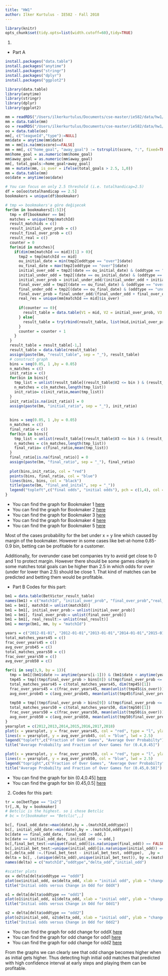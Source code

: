 ```yaml
---
title: "HW1"
author: Ilker Kurtulus - IE582 - Fall 2018
---
```

```r
library(knitr)
opts_chunk$set(tidy.opts=list(width.cutoff=60),tidy=TRUE)
```
1. 
- Part A
  
```r
install.packages("data.table")
install.packages("anytime")
install.packages("stringr")
install.packages("dplyr")
install.packages("ggplot2")

library(data.table)
library(anytime)
library(stringr)
library(dplyr)
library(ggplot2)

mm = readRDS("/Users/ilkerkurtulus/Documents/cse-master/ie582/data/hw1/df9b1196-e3cf-4cc7-9159-f236fe738215_matches.rds")
mm = data.table(mm)
oo = readRDS("/Users/ilkerkurtulus/Documents/cse-master/ie582/data/hw1/df9b1196-e3cf-4cc7-9159-f236fe738215_odd_details.rds")
oo = data.table(oo)
mm[, c("leagueId","type"):=NULL]
mm$date = anytime(mm$date)
mm = mm[is.na(mm$score)==FALSE]
mm = mm[, c("home_goal", "away_goal") := tstrsplit(score, ":", fixed=TRUE)]
mm$home_goal = as.numeric(mm$home_goal)
mm$away_goal = as.numeric(mm$away_goal)
mm[, total_goals:=home_goal+away_goal]
mm = mutate(mm, is_over = ifelse(total_goals > 2.5, 1,0))
mm = data.table(mm)
oo$date = anytime(oo$date)

# You can focus on only 2.5 threshold (i.e. totalhandicap=2.5)
df = oo[oo$totalhandicap == 2.5]
bookmakers = unique(df$bookmaker)

# tmp => bookmakers'a göre değişecek
for(bm in bookmakers[1:5]){
  tmp = df[bookmaker == bm]
  matches = unique(tmp$matchId)
  result_matchids = c()
  result_initial_over_prob = c()
  result_final_over_prob = c()
  result_real = c()
  counter = 0
  for(mid in matches){
    if(dim(mm[matchId == mid])[1] > 0){
      tmp2 = tmp[matchId == mid]
      ou_initial_date = min(tmp2[oddtype == "over"]$date)
      ou_final_date = max(tmp2[oddtype == "over"]$date)
      initial_over_odd = tmp2[(date == ou_initial_date) & (oddtype == "over")]$odd
      initial_under_odd = tmp2[(date == ou_initial_date) & (oddtype == "under")]$odd
      initial_over_prob = initial_under_odd/(initial_under_odd + initial_over_odd)
      final_over_odd = tmp2[(date == ou_final_date) & (oddtype == "over")]$odd
      final_under_odd = tmp2[(date == ou_final_date) & (oddtype == "under")]$odd
      final_over_prob = final_under_odd/(final_under_odd + final_over_odd)
      real_res = unique(mm[matchId == mid]$is_over)
      
      if(counter == 0){
        result_table = data.table(V1 = mid, V2 = initial_over_prob, V3 = final_over_prob, V4 = real_res)
      } else{
        result_table = try(rbind(result_table, list(mid,initial_over_prob,final_over_prob,real_res)))
      }
      counter = counter + 1
    }
  }
  result_table = result_table[-1,]
  result_table = data.table(result_table)
  assign(paste(bm, "result_table", sep = "_"), result_table)
  # construct graph
  bins = seq(0.05, 1 ,by = 0.05)
  n_matches = c()
  init_ratio = c()
  for(bin in bins){
    tmp_list = unlist(result_table[(result_table$V2 <= bin ) & (result_table$V2 > bin - 0.1)]$V4)
    n_matches = c(n_matches,length(tmp_list))
    init_ratio= c(init_ratio,mean(tmp_list))
  }
  init_ratio[is.na(init_ratio)] = 0
  assign(paste(bm, "initial_ratio", sep = "_"), init_ratio)
  
  
  bins = seq(0.05, 1 ,by = 0.05)
  n_matches = c()
  final_ratio = c()
  for(bin in bins){
    tmp_list = unlist(result_table[(result_table$V3 <= bin ) & (result_table$V3 > bin - 0.1)]$V4)
    n_matches = c(n_matches,length(tmp_list))
    final_ratio= c(final_ratio,mean(tmp_list))
  }
  final_ratio[is.na(final_ratio)] = 0
  assign(paste(bm, "final_ratio", sep = "_"), final_ratio)
  
  plot(bins,init_ratio, col = "red")
  points(bins, final_ratio, col = "blue")
  lines(bins, bins, col = "black")
  title(paste(bm, "final_and_inital", sep = "_"))
  legend("topleft",c("final odds", "initial odds"), pch = c(1,4), col = c("red", "blue"))
}

```

- You can find the graph for Bookmaker 1 [here]("hw1q1abookmaker1.jpeg")
- You can find the graph for Bookmaker 2 [here]("https://raw.githubusercontent.com/BU-IE-582/fall18-ilkerkurtulus/master/files/hw1q1abookmaker2.jpeg")
- You can find the graph for Bookmaker 3 [here]("https://raw.githubusercontent.com/BU-IE-582/fall18-ilkerkurtulus/master/files/hw1q1abookmaker3.jpeg")
- You can find the graph for Bookmaker 4 [here]("https://raw.githubusercontent.com/BU-IE-582/fall18-ilkerkurtulus/master/files/hw1q1abookmaker4.jpeg")
- You can find the graph for Bookmaker 5 [here]("https://raw.githubusercontent.com/BU-IE-582/fall18-ilkerkurtulus/master/files/hw1q1abookmaker5.jpeg")

Most of the cases probability for the bet under x = y line which caused by margin of the bookmaker. However in some cases like bet-at-home 0.85-0.9 bin, betting can be profitable for a customer. 

Additionally, for overunder case bet companies try to avoid get close to 0 and 1 to protect margin. However there should be some games clearly in some matches total goals can be higher than 2.5 in which odds for over (under for lower than 2.5) should be close 1. That kind of matches can be predicted and betting them would be profitable.

- Part B
Codes for this part:
```r
bm1 = data.table(BetVictor_result_table)
names(bm1) = c("matchId", "initial_over_prob", "final_over_prob","real_result")
bm1 = bm1[, matchId:= unlist(matchId)]
bm1 = bm1[, initial_over_prob:= unlist(initial_over_prob)]
bm1 = bm1[, final_over_prob:= unlist(final_over_prob)]
bm1 = bm1[, real_result:= unlist(real_result)]
bm1 = merge(bm1, mm, by = "matchId")

years = c("2012-01-01", "2012-01-01","2013-01-01","2014-01-01","2015-01-01","2016-01-01","2017-01-01","2018-01-01","2019-01-01")
total_matches_years45 = c()
frac_over_years45 = c()
avg_over_prob45 = c()
total_matches_years50 = c()
frac_over_years50 = c()
avg_over_prob50 = c()

for(i in seq(3,9, by = 1)){
  tmp = bm1[(bm1$date >= anytime(years[i-1])) & (bm1$date < anytime(years[i]))]
  tmp45 = tmp[(tmp$final_over_prob > bins[8]) &(tmp$final_over_prob <= bins[9])]
  total_matches_years45 = c(total_matches_years45, dim(tmp45)[1])
  frac_over_years45 = c(frac_over_years45, mean(unlist(tmp45$is_over)))
  avg_over_prob45 = c(avg_over_prob45, mean(unlist(tmp45$final_over_prob)))
  
  tmp50 = tmp[(tmp$final_over_prob > bins[9]) &(tmp$final_over_prob <= bins[10])]
  total_matches_years50 = c(total_matches_years50, dim(tmp50)[1])
  frac_over_years50 = c(frac_over_years50, mean(unlist(tmp50$is_over)))
  avg_over_prob50 = c(avg_over_prob50, mean(unlist(tmp50$final_over_prob)))
}
yearsplot = c(2012,2013,2014,2015,2016,2017,2018)
plot(x = yearsplot, y = frac_over_years45, col = "red", type = "l", ylab = "Avg probabilities and fraction", xlab = "years", lwd = 2.5)
lines(x = yearsplot, y = avg_over_prob45, col = "blue", lwd = 2.5)
legend("topleft",c("Fraction of Over Games", "Average Over Probabilty"), lty = c(1,1), col = c("red", "blue"))
title("Average Probabilty and Fraction of Over Games for (0.4,0.45]")

plot(x = yearsplot, y = frac_over_years50, col = "red", type = "l", ylab = "Avg probabilities and fraction", xlab = "years", lwd = 2.5)
lines(x = yearsplot, y = avg_over_prob50, col = "blue", lwd = 2.5)
legend("topright",c("Fraction of Over Games", "Average Over Probabilty"), lty = c(1,1), col = c("red", "blue"))
title("Average Probabilty and Fraction of Over Games for (0.45,0.50]")

```

- You can find the graph for bin (0.4,0.45] [here]("https://raw.githubusercontent.com/BU-IE-582/fall18-ilkerkurtulus/master/files/Hw1q1bbins040_045.jpeg")
- You can find the graph for bin (0.45,0.5] [here]("https://raw.githubusercontent.com/BU-IE-582/fall18-ilkerkurtulus/master/files/Hw1q1bbins045_050.jpeg")

2. Codes for this part:

```r
tr = oo[betType == "1x2"]
tr[,.N, by = bookmaker]
# Betclic is the highest. so i chose Betclic
# bc = tr[bookmaker == "Betclic",,]

bc[, final_odd_date:=max(date),by = .(matchId,oddtype)]
bc[, initial_odd_date:=min(date),by = .(matchId,oddtype)]
bc[date == final_odd_date, final_odd := odd,]
bc[date == initial_odd_date, initial_odd := odd,]
bc[,final_bet_test:=unique(final_odd)[is.na(unique(final_odd)) == FALSE],by = .(matchId,oddtype)]
bc[,initial_bet_test:=unique(initial_odd)[is.na(unique(initial_odd)) == FALSE],by = .(matchId,oddtype)]
bc[,delta_odd :=.(final_bet_test - initial_bet_test, oddtype),  ,by = .(matchId,oddtype )]
delta = bc[, .(unique(delta_odd),unique(initial_bet_test)), by =.(matchId, oddtype)]
names(delta) = c("matchId","oddtype","delta_odd","initial_odd")

#scatter plots
ox = delta[delta$oddtype == "oddX"]
plot(ox$initial_odd, ox$delta_odd, xlab = "initial odd", ylab = "change in odd", col = "blue")
title("Initial odds versus Change in Odd for OddX")

o1 = delta[delta$oddtype == "odd1"]
plot(o1$initial_odd, o1$delta_odd, xlab = "initial odd", ylab = "change in odd", col = "blue")
title("Initial odds versus Change in Odd for Odd1")

o2 = delta[delta$oddtype == "odd2"]
plot(o2$initial_odd, o2$delta_odd, xlab = "initial odd", ylab = "change in odd", col = "blue")
title("Initial odds versus Change in Odd for Odd2")
```

- You can find the graph for odd change for oddX [here]("https://raw.githubusercontent.com/BU-IE-582/fall18-ilkerkurtulus/master/files/hw1q2oddx.jpeg")
- You can find the graph for odd change for odd1 [here]("https://raw.githubusercontent.com/BU-IE-582/fall18-ilkerkurtulus/master/files/hw1q2odd1.jpeg")
- You can find the graph for odd change for odd2 [here]("https://raw.githubusercontent.com/BU-IE-582/fall18-ilkerkurtulus/master/files/hw1q2odd2.jpeg")

From the graphs we can clearly see that odd change becomes higher when as initial gets higher. Thus detecting high initial odd matches that predicted with high confidence interval at early steps and playing them can be profitable. 








